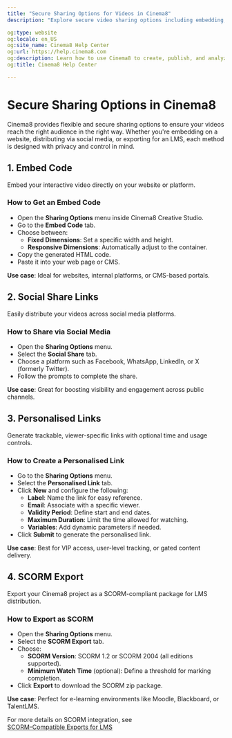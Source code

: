 ---
title: "Secure Sharing Options for Videos in Cinema8"
description: "Explore secure video sharing options including embedding, social links, personalised links and more for full privacy control. Visit Cinema8."

og:type: website
og:locale: en_US
og:site_name: Cinema8 Help Center
og:url: https://help.cinema8.com
og:description: Learn how to use Cinema8 to create, publish, and analyze interactive videos.
og:title: Cinema8 Help Center

---

# Secure Sharing Options in Cinema8

Cinema8 provides flexible and secure sharing options to ensure your videos reach the right audience in the right way. Whether you're embedding on a website, distributing via social media, or exporting for an LMS, each method is designed with privacy and control in mind.

## 1. Embed Code

Embed your interactive video directly on your website or platform.

### How to Get an Embed Code

- Open the **Sharing Options** menu inside Cinema8 Creative Studio.
- Go to the **Embed Code** tab.
- Choose between:
  - **Fixed Dimensions**: Set a specific width and height.
  - **Responsive Dimensions**: Automatically adjust to the container.
- Copy the generated HTML code.
- Paste it into your web page or CMS.

**Use case**: Ideal for websites, internal platforms, or CMS-based portals.

## 2. Social Share Links

Easily distribute your videos across social media platforms.

### How to Share via Social Media

- Open the **Sharing Options** menu.
- Select the **Social Share** tab.
- Choose a platform such as Facebook, WhatsApp, LinkedIn, or X (formerly Twitter).
- Follow the prompts to complete the share.

**Use case**: Great for boosting visibility and engagement across public channels.

## 3. Personalised Links

Generate trackable, viewer-specific links with optional time and usage controls.

### How to Create a Personalised Link

- Go to the **Sharing Options** menu.
- Select the **Personalised Link** tab.
- Click **New** and configure the following:
  - **Label**: Name the link for easy reference.
  - **Email**: Associate with a specific viewer.
  - **Validity Period**: Define start and end dates.
  - **Maximum Duration**: Limit the time allowed for watching.
  - **Variables**: Add dynamic parameters if needed.
- Click **Submit** to generate the personalised link.

**Use case**: Best for VIP access, user-level tracking, or gated content delivery.

## 4. SCORM Export

Export your Cinema8 project as a SCORM-compliant package for LMS distribution.

### How to Export as SCORM

- Open the **Sharing Options** menu.
- Select the **SCORM Export** tab.
- Choose:
  - **SCORM Version**: SCORM 1.2 or SCORM 2004 (all editions supported).
  - **Minimum Watch Time** (optional): Define a threshold for marking completion.
- Click **Export** to download the SCORM zip package.

**Use case**: Perfect for e-learning environments like Moodle, Blackboard, or TalentLMS.

For more details on SCORM integration, see  
[SCORM-Compatible Exports for LMS](/integrations-and-third-party-platforms/scorm-compatible-exports-for-lms)
